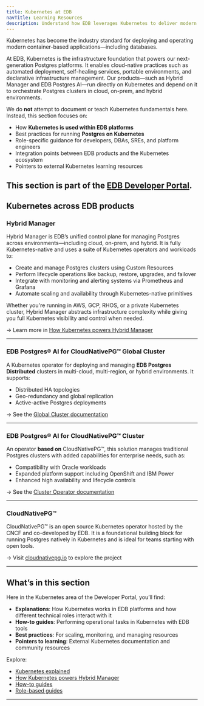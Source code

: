 ```yaml
---
title: Kubernetes at EDB
navTitle: Learning Resources
description: Understand how EDB leverages Kubernetes to deliver modern Postgres services, and how you can work with Kubernetes-based tools and practices across our platform.
---
```


Kubernetes has become the industry standard for deploying and operating modern container-based applications—including databases.

At EDB, Kubernetes is the infrastructure foundation that powers our next-generation Postgres platforms. It enables cloud-native practices such as automated deployment, self-healing services, portable environments, and declarative infrastructure management. Our products—such as Hybrid Manager and EDB Postgres AI—run directly on Kubernetes and depend on it to orchestrate Postgres clusters in cloud, on-prem, and hybrid environments.

We do **not** attempt to document or teach Kubernetes fundamentals here. Instead, this section focuses on:

-   How **Kubernetes is used within EDB platforms**
-   Best practices for running **Postgres on Kubernetes**
-   Role-specific guidance for developers, DBAs, SREs, and platform engineers
-   Integration points between EDB products and the Kubernetes ecosystem
-   Pointers to external Kubernetes learning resources

## This section is part of the [EDB Developer Portal](/portal).

## Kubernetes across EDB products

### Hybrid Manager

Hybrid Manager is EDB’s unified control plane for managing Postgres across environments—including cloud, on-prem, and hybrid. It is fully Kubernetes-native and uses a suite of Kubernetes operators and workloads to:

-   Create and manage Postgres clusters using Custom Resources
-   Perform lifecycle operations like backup, restore, upgrades, and failover
-   Integrate with monitoring and alerting systems via Prometheus and Grafana
-   Automate scaling and availability through Kubernetes-native primitives

Whether you're running in AWS, GCP, RHOS, or a private Kubernetes cluster, Hybrid Manager abstracts infrastructure complexity while giving you full Kubernetes visibility and control when needed.

→ Learn more in [How Kubernetes powers Hybrid Manager](/portal/kubernetes/learn/explained/k8s-in-hybrid-manager)

* * *

### EDB Postgres® AI for CloudNativePG™ Global Cluster

A Kubernetes operator for deploying and managing **EDB Postgres Distributed** clusters in multi-cloud, multi-region, or hybrid environments. It supports:

-   Distributed HA topologies
-   Geo-redundancy and global replication
-   Active-active Postgres deployments

→ See the [Global Cluster documentation](https://www.enterprisedb.com/docs/edb-postgres-ai/platforms-and-tools/kubernetes/)

* * *

### EDB Postgres® AI for CloudNativePG™ Cluster

An operator **based on** CloudNativePG™, this solution manages traditional Postgres clusters with added capabilities for enterprise needs, such as:

-   Compatibility with Oracle workloads
-   Expanded platform support including OpenShift and IBM Power
-   Enhanced high availability and lifecycle controls

→ See the [Cluster Operator documentation](https://www.enterprisedb.com/docs/edb-postgres-ai/platforms-and-tools/kubernetes/)

* * *

### CloudNativePG™

CloudNativePG™ is an open source Kubernetes operator hosted by the CNCF and co-developed by EDB. It is a foundational building block for running Postgres natively in Kubernetes and is ideal for teams starting with open tools.

→ Visit [cloudnativepg.io](https://cloudnativepg.io) to explore the project

* * *

## What’s in this section

Here in the Kubernetes area of the Developer Portal, you’ll find:

-   **Explanations**: How Kubernetes works in EDB platforms and how different technical roles interact with it
-   **How-to guides**: Performing operational tasks in Kubernetes with EDB tools
-   **Best practices**: For scaling, monitoring, and managing resources
-   **Pointers to learning**: External Kubernetes documentation and community resources

Explore:

-   [Kubernetes explained](/portal/kubernetes/learn/explained)
-   [How Kubernetes powers Hybrid Manager](explained/k8s-in-hybrid-manager/)
-   [How-to guides](/portal/kubernetes/learn/how-to)
-   [Role-based guides](/portal/kubernetes/learn/explained/for)

* * *
